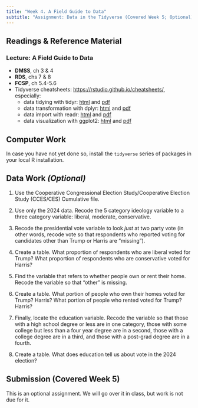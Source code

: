 ```yaml
---
title: "Week 4. A Field Guide to Data"
subtitle: "Assignment: Data in the Tidyverse (Covered Week 5; Optional)"
---
```


## Readings & Reference Material
### Lecture: A Field Guide to Data

- **DMSS**, ch 3 & 4
- **RDS**, chs 7 & 8
- **FCSP**, ch 5.4-5.6
- Tidyverse cheatsheets: <https://rstudio.github.io/cheatsheets/>, especially:
    - data tidying with tidyr: [html](https://rstudio.github.io/cheatsheets/html/tidyr.html) and [pdf](https://rstudio.github.io/cheatsheets/tidyr.pdf)
    - data transformation with dplyr: [html](https://rstudio.github.io/cheatsheets/html/data-transformation.html) and [pdf](https://rstudio.github.io/cheatsheets/data-transformation.pdf)
    - data import with readr: [html](https://rstudio.github.io/cheatsheets/html/data-import.html) and [pdf](https://rstudio.github.io/cheatsheets/data-import.pdf)
    - data visualization with ggplot2: [html](https://rstudio.github.io/cheatsheets/html/data-visualization.html) and [pdf](https://rstudio.github.io/cheatsheets/data-visualization.pdf)

## Computer Work

In case you have not yet done so, install the `tidyverse` series of packages in your local R installation.

## Data Work *(Optional)*

1. Use the Cooperative Congressional Election Study/Cooperative Election Study (CCES/CES) Cumulative file.  

2. Use only the 2024 data.  Recode the 5 category ideology variable to a three category variable: liberal, moderate, conservative.

3. Recode the presidential vote variable to look *just* at two party vote (in other words, recode vote so that respondents who reported voting for candidates other than Trump or Harris are "missing").

4. Create a table.  What proportion of respondents who are liberal voted for Trump?  What proportion of respondents who are conservative voted for Harris?

5. Find the variable that refers to whether people own or rent their home.  Recode the variable so that "other" is missing.

6. Create a table.  What portion of people who own their homes voted for Trump?  Harris?  What portion of people who rented voted for Trump? Harris?

7. Finally, locate the education variable.  Recode the variable so that those with a high school degree or less are in one category, those with some college but less than a four year degree are in a second, those with a college degree are in a third, and those with a post-grad degree are in a fourth.

8. Create a table.  What does education tell us about vote in the 2024 election?

## Submission (Covered Week 5)

This is an optional assignment.  We will go over it in class, but work is not due for it.